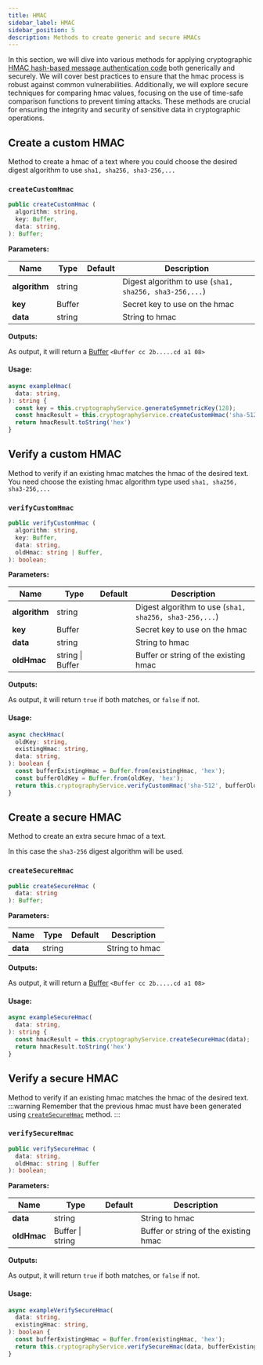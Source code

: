 ```yaml
---
title: HMAC
sidebar_label: HMAC
sidebar_position: 5
description: Methods to create generic and secure HMACs
---
```



In this section, we will dive into various methods for applying cryptographic [HMAC hash-based message authentication code][2]
both generically and securely.
We will cover best practices to ensure that the hmac process is robust against common vulnerabilities.
Additionally, we will explore secure techniques for comparing hmac values,
focusing on the use of time-safe comparison functions to prevent timing attacks.
These methods are crucial for ensuring the integrity and security of sensitive data in cryptographic operations.

## Create a custom HMAC

Method to create a hmac of a text where you could choose the desired digest algorithm to use `sha1, sha256, sha3-256,...`

### `createCustomHmac`

```typescript
public createCustomHmac (
  algorithm: string,
  key: Buffer,
  data: string,
): Buffer;
```

**Parameters:**

| Name                           | Type   | Default | Description                                            |
|--------------------------------|--------|---------|--------------------------------------------------------|
| **algorithm** <RequiredLabel/> | string |         | Digest algorithm to use (`sha1, sha256, sha3-256,...`) |
| **key** <RequiredLabel/>       | Buffer |         | Secret key to use on the hmac                          |
| **data** <RequiredLabel/>      | string |         | String to hmac                                         |

**Outputs:**

As output, it will return a [Buffer][1] `<Buffer cc 2b.....cd a1 08>`

#### **Usage:**
```typescript
async exampleHmac(
  data: string,
): string {
  const key = this.cryptographyService.generateSymmetricKey(128);
  const hmacResult = this.cryptographyService.createCustomHmac('sha-512', key, data);
  return hmacResult.toString('hex')
}
```


[//]: #--------------------#


## Verify a custom HMAC

Method to verify if an existing hmac matches the hmac of the desired text.
You need choose the existing hmac algorithm type used `sha1, sha256, sha3-256,...`

### `verifyCustomHmac`

```typescript
public verifyCustomHmac (
  algorithm: string,
  key: Buffer,
  data: string,
  oldHmac: string | Buffer,
): boolean;
```

**Parameters:**

| Name                           | Type             | Default | Description                                            |
|--------------------------------|------------------|---------|--------------------------------------------------------|
| **algorithm** <RequiredLabel/> | string           |         | Digest algorithm to use (`sha1, sha256, sha3-256,...`) |
| **key** <RequiredLabel/>       | Buffer           |         | Secret key to use on the hmac                          |
| **data** <RequiredLabel/>      | string           |         | String to hmac                                         |
| **oldHmac** <RequiredLabel/>   | string \| Buffer |         | Buffer or string of the existing hmac                  |

**Outputs:**

As output, it will return `true` if both matches, or `false` if not.

<TimingAttack/>

#### **Usage:**
```typescript
async checkHmac(
  oldKey: string,
  existingHmac: string,
  data: string,
): boolean {
  const bufferExistingHmac = Buffer.from(existingHmac, 'hex');
  const bufferOldKey = Buffer.from(oldKey, 'hex');
  return this.cryptographyService.verifyCustomHmac('sha-512', bufferOldKey, data, bufferExistingHmac);
}
```


[//]: #--------------------#


## Create a secure HMAC

Method to create an extra secure hmac of a text.

In this case the `sha3-256` digest algorithm will be used.

### `createSecureHmac`

```typescript
public createSecureHmac (
  data: string
): Buffer;
```

**Parameters:**

| Name                           | Type   | Default | Description                                                                                                 |
|--------------------------------|--------|---------|-------------------------------------------------------------------------------------------------------------|
| **data** <RequiredLabel/>      | string |         | String to hmac                                                                                              |

**Outputs:**

As output, it will return a [Buffer][1] `<Buffer cc 2b.....cd a1 08>`

#### **Usage:**
```typescript
async exampleSecureHmac(
  data: string,
): string {
  const hmacResult = this.cryptographyService.createSecureHmac(data);
  return hmacResult.toString('hex')
}
```


[//]: #--------------------#


## Verify a secure HMAC

Method to verify if an existing hmac matches the hmac of the desired text.
:::warning
Remember that the previous hmac must have been generated using [`createSecureHmac`](hmac#createsecurehmac) method.
:::


### `verifySecureHmac`

```typescript
public verifySecureHmac (
  data: string,
  oldHmac: string | Buffer
): boolean;
```

**Parameters:**

| Name                         | Type             | Default | Description                           |
|------------------------------|------------------|---------|---------------------------------------|
| **data** <RequiredLabel/>    | string           |         | String to hmac                        |
| **oldHmac** <RequiredLabel/> | Buffer \| string |         | Buffer or string of the existing hmac |

**Outputs:**

As output, it will return `true` if both matches, or `false` if not.

<TimingAttack/>

#### **Usage:**
```typescript
async exampleVerifySecureHmac(
  data: string,
  existingHmac: string,
): boolean {
  const bufferExistingHmac = Buffer.from(existingHmac, 'hex');
  return this.cryptographyService.verifySecureHmac(data, bufferExistingHmac);
}
```


[//]: #--------------------#




<Tips />



[1]: https://nodejs.org/api/buffer.html
[2]: https://en.wikipedia.org/wiki/HMAC

